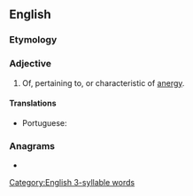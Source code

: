 ==English==

===Etymology===
{{suffix|en|anergy|ic}}

===Adjective===
{{en-adj}}

# Of, pertaining to, or characteristic of [[anergy]].

====Translations====
{{trans-top|of, pertaining to, or characteristic of anergy}}
* Portuguese: {{t|pt|anérgico}}
{{trans-mid}}
{{trans-bottom}}

===Anagrams===
* {{anagrams|en|Grecian|Gricean}}

[[Category:English 3-syllable words]]